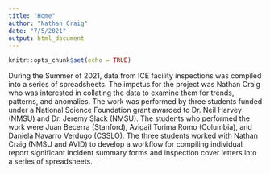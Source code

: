 ```yaml
---
title: "Home"
author: "Nathan Craig"
date: "7/5/2021"
output: html_document
---
```


```r
knitr::opts_chunk$set(echo = TRUE)
```

During the Summer of 2021, data from ICE facility inspections was compiled into a series of spreadsheets. The impetus for the project was Nathan Craig who was interested in collating the data to examine them for trends, patterns, and anomalies. The work was performed by three students funded under a National Science Foundation grant awarded to Dr. Neil Harvey (NMSU) and Dr. Jeremy Slack (NMSU). The students who performed the work were Juan Becerra (Stanford), Avigail Turima Romo (Columbia), and Daniela Navarro Verdugo (CSSLO). The three students worked with Nathan Craig (NMSU and AVID) to develop a workflow for compiling individual report significant incident summary forms and inspection cover letters into a series of spreadsheets.
